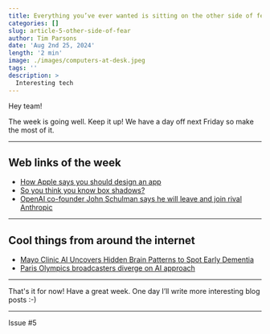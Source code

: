 ```yaml
---
title: Everything you’ve ever wanted is sitting on the other side of fear. - George Addair
categories: []
slug: article-5-other-side-of-fear
author: Tim Parsons
date: 'Aug 2nd 25, 2024'
length: '2 min'
image: ./images/computers-at-desk.jpeg
tags: ''
description: >
  Interesting tech
---
```


Hey team!

The week is going well. Keep it up! We have a day off next Friday so make the most of it.

---

## Web links of the week

- [How Apple says you should design an app](https://education-static.apple.com/coding-club-kit/appworkbook.key)
- [So you think you know box shadows?](https://dgerrells.com/blog/how-not-to-use-box-shadows)
- [OpenAI co-founder John Schulman says he will leave and join rival Anthropic](https://www.cnbc.com/2024/08/06/openai-co-founder-john-schulman-says-he-will-join-rival-anthropic.html)

---

## Cool things from around the internet

- [Mayo Clinic AI Uncovers Hidden Brain Patterns to Spot Early Dementia](https://scitechdaily.com/mayo-clinic-ai-uncovers-hidden-brain-patterns-to-spot-early-dementia/)
- [Paris Olympics broadcasters diverge on AI approach](https://www.reuters.com/business/media-telecom/paris-olympics-broadcasters-diverge-ai-approach-2024-07-26)

---

That's it for now! Have a great week. One day I’ll write more interesting blog posts :-)

---

Issue #5
